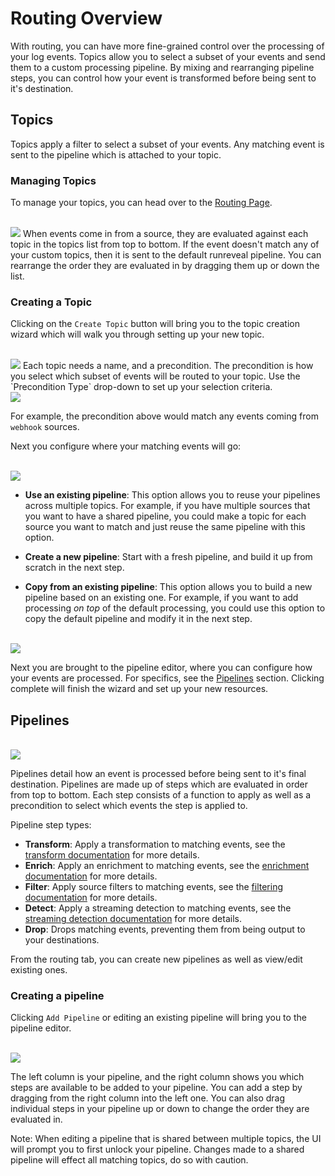 
# Routing Overview

With routing, you can have more fine-grained control over the processing of your log events.  Topics allow you to
select a subset of your events and send them to a custom processing pipeline.  By mixing and rearranging
pipeline steps, you can control how your event is transformed before being sent to it's destination.

## Topics

Topics apply a filter to select a subset of your events.  Any matching event is sent to the pipeline which is
attached to your topic.


### Managing Topics

To manage your topics, you can head over to the [Routing Page](https://app.runreveal.com/dash/routing).

<br/>
<img src="/routing-topic-list.png" width={600} style={{display: "block", margin: "0 auto", borderRadius: "5px"}}/>
When events come in from a source, they are evaluated against each topic in the topics list from top to bottom.  If
the event doesn't match any of your custom topics, then it is sent to the default runreveal pipeline.  You can
rearrange the order they are evaluated in by dragging them up or down the list.

### Creating a Topic

Clicking on the `Create Topic` button will bring you to the topic creation wizard which will walk you through setting
up your new topic.

<br/>
<img src="/routing-topic-create-1.png" width={600} style={{display: "block", margin: "0 auto", borderRadius: "5px"}}/>
Each topic needs a name, and a precondition.  The precondition is how you select which subset of events will be
routed to your topic.  Use the `Precondition Type` drop-down to set up your selection criteria.

<br/>
<img src="/routing-topic-create-2.png" width={600} style={{display: "block", margin: "0 auto", borderRadius: "5px"}}/>

For example, the precondition above would match any events coming from `webhook` sources.

Next you configure where your matching events will go:

<br/>
<img src="/routing-topic-create-3.png" width={600} style={{display: "block", margin: "0 auto", borderRadius: "5px"}}/>

* **Use an existing pipeline**: This option allows you to reuse your pipelines across multiple topics.  For example,
if you have multiple sources that you want to have a shared pipeline, you could make a topic for each source you want to
match and just reuse the same pipeline with this option.

* **Create a new pipeline**: Start with a fresh pipeline, and build it up from scratch in the next step.
* **Copy from an existing pipeline**: This option allows you to build a new pipeline based on an existing one.  For example,
if you want to add processing _on top_ of the default processing, you could use this option to copy the default pipeline and
modify it in the next step.

<br/>
<img src="/routing-topic-create-4.png" width={600} style={{display: "block", margin: "0 auto", borderRadius: "5px"}}/>

Next you are brought to the pipeline editor, where you can configure how your events are processed.  For specifics, see the
[Pipelines](#pipelines) section.  Clicking complete will finish the wizard and set up your new resources.

## Pipelines

<br/>
<img src="/routing-pipeline-list.png" width={600} style={{display: "block", margin: "0 auto", borderRadius: "5px"}}/>

Pipelines detail how an event is processed before being sent to it's final destination.  Pipelines are made up of steps
which are evaluated in order from top to bottom.  Each step consists of a function to apply as well as a precondition to
select which events the step is applied to.

Pipeline step types:

* **Transform**:  Apply a transformation to matching events, see the
[transform documentation](https://docs.runreveal.com/transforms) for more details.
* **Enrich**: Apply an enrichment to matching events, see the [enrichment documentation](https://docs.runreveal.com/enrichments)
for more details.
* **Filter**: Apply source filters to matching events, see the [filtering documentation](https://docs.runreveal.com/filtering)
for more details.
* **Detect**: Apply a streaming detection to matching events, see the [streaming detection documentation](https://docs.runreveal.com/detections/sigma-streaming)
for more details.
* **Drop**: Drops matching events, preventing them from being output to your destinations.

From the routing tab, you can create new pipelines as well as view/edit existing ones.

### Creating a pipeline

Clicking `Add Pipeline` or editing an existing pipeline will bring you to the pipeline editor.

<br/>
<img src="/routing-pipeline-create-1.png" width={600} style={{display: "block", margin: "0 auto", borderRadius: "5px"}}/>

The left column is your pipeline, and the right column shows you which steps are available to be added to your pipeline.
You can add a step by dragging from the right column into the left one.  You can also drag individual steps in your
pipeline up or down to change the order they are evaluated in.

<Callout>
Note: When editing a pipeline that is shared between multiple topics, the UI will prompt you to first unlock your pipeline.
Changes made to a shared pipeline will effect all matching topics, do so with caution.
</Callout>
